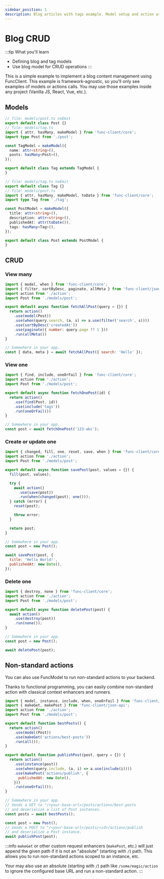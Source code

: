 ```yaml
---
sidebar_position: 1
description: Blog articles with tags example. Model setup and action usage.
---
```


# Blog CRUD

:::tip What you'll learn
- Defining blog and tag models
- Use blog model for CRUD operations
:::

This is a simple example to implement a blog content management using
FuncClient. This example is framework-agnostic, so you'll only see
examples of models or actions calls. You may use those examples inside
any project (Vanilla JS, React, Vue, etc.).

## Models

```ts title="models/tag.ts"
// file: models/post.ts noEmit
export default class Post {}
// file: models/tag.ts
import { attr, hasMany, makeModel } from 'func-client/core';
import type Post from './post';

const TagModel = makeModel({
  name: attr<string>(),
  posts: hasMany<Post>(),
});

export default class Tag extends TagModel {
}
```

```ts title="models/post.ts"
// file: models/tag.ts noEmit
export default class Tag {}
// file: models/post.ts
import { attr, hasMany, makeModel, toDate } from 'func-client/core';
import type Tag from './tag';

const PostModel = makeModel({
  title: attr<string>(),
  description: attr<string>(),
  publishedAt: attr(toDate()),
  tags: hasMany<Tag>(),
});

export default class Post extends PostModel {
}
```

## CRUD

### View many

```javascript
import { model, when } from 'func-client/core';
import { filter, sortByDesc, paginate, allMeta } from 'func-client/json-api';
import action from './action';
import Post from './models/post';

export default async function fetchAllPost(query = {}) {
  return action()
    .use(model(Post))
    .use(when(query.search, (a, s) => a.use(filter('search', s))))
    .use(sortByDesc('createdAt'))
    .use(paginate({ number: query.page ?? 1 }))
    .run(allMeta())
}

// Somewhere in your app.
const { data, meta } = await fetchAllPost({ search: 'Hello' });
```

### View one

```javascript
import { find, include, oneOrFail } from 'func-client/core';
import action from './action';
import Post from './models/post';

export default async function fetchOnePost(id) {
  return action()
    .use(find(Post, id))
    .use(include('tags'))
    .run(oneOrFail())
}

// Somewhere in your app.
const post = await fetchOnePost('123-abc');
```

### Create or update one

```javascript
import { changed, fill, one, reset, save, when } from 'func-client/core';
import action from './action';
import Post from './models/post';

export default async function savePost(post, values = {}) {
  fill(post, values);

  try {
    await action()
      .use(save(post))
      .run(when(changed(post), one()));
  } catch (error) {
    reset(post);

    throw error;
  }

  return post;
}

// Somewhere in your app.
const post = new Post();

await savePost(post, {
  title: 'Hello World!',
  publishedAt: new Date(),
});
```

### Delete one

```javascript
import { destroy, none } from 'func-client/core';
import action from './action';
import Post from './models/post';

export default async function deletePost(post) {
  await action()
    .use(destroy(post))
    .run(none());
}

// Somewhere in your app.
const post = new Post();

await deletePost(post);
```

## Non-standard actions

You can also use FuncModel to run non-standard actions to your backend.

Thanks to functional programming, you can easily combine non-standard action
with classical context enhancers and runners.

```javascript
import { model, instance, include, when, oneOrFail } from 'func-client/core';
import { makeGet, makePost } from 'func-client/json-api';
import action from './action';
import Post from './models/post';

export default function bestPosts() {
  return action()
    .use(model(Post))
    .use(makeGet('actions/best-posts'))
    .run(all());
}

export default function publishPost(post, query = {}) {
  return action()
    .use(instance(post))
    .use(when(query.include, (a, i) => a.use(include(i))))
    .use(makePost('actions/publish', {
      publishedAt: new Date(),
    }))
    .run(oneOrFail());
}

// Somewhere in your app.
// Sends a GET to "/<your-base-url>/posts/actions/best-posts
// and deserialize a list of Post instances.
const posts = await bestPosts();

const post = new Post();
// Sends a POST to "/<your-base-url>/posts/<id>/actions/publish
// and deserialize a Post instance.
await publishPost(post);
```

:::info
`makeGet` or other custom request enhancers (`makePost`, etc.) will just append
the given path if it is not an "absolute" (starting with `/`) path.
This allows you to run non-standard actions scoped to an instance, etc.

Your may also use an absolute (starting with `/`) path like `/some/magic/action`
to ignore the configured base URL and run a non-standard action.
:::
